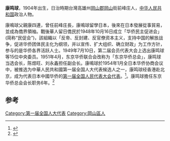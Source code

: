 '''康鸣球'''，1904年出生，日治時期台灣高雄州[[岡山郡|岡山郡]][[岡山街|岡山]]街前峰庄人，[[中华人民共和国|中华人民共和国]]政治人物。

康鳴球父親康四連，曾任前峰庄長，康鳴球留學日本，後來在日本發展從事貿易，並成為僑界領袖。戰後華人留日僑民於1948年10月16日成立「华侨民主促进会」(简称“民促会”)，該組織以「反帝、反封建、反官僚资本主义，支持中国的解放战争，促进华侨团体民主化为纲领，并以宣传、扩大组织、确立财政」为工作方针，参与的是华侨各界活跃人士。1949年7月10日，第二届会员代表大会上选出康鸣球等15位中央委员。1951年4月，东京华侨联合会改称为「东京华侨总会」，康鸣球当选会长，陈煜旺、刘永鑫担任副会长。康鳴球於1954年1月全日本华侨协商会议中，被推选为中華人民共和國第一届全国人大代表候选人之一，康鸣球经香港赴北京，成为代表日本中國华侨的[[第一届全国人民代表大会代表名单|第一届全国人民代表大会代表]]。<ref>{{cite book|author=全国人民代表大会常务委员会办公厅|title=中华人民共和国第一届全国人民代表大会代表名单|year=1955年|publisher=全国人民代表大会常务委员会办公厅|url=http://book.ucdrs.superlib.net/views/specific/2929/bookDetail.jsp?dxNumber=000005772167&d=546843D0AE2464CD1C95896344A85614&fenlei=04070402|access-date=2015-01-28|archive-date=2019-01-24|archive-url=https://web.archive.org/web/20190124105450/http://book.ucdrs.superlib.net/views/specific/2929/bookDetail.jsp?dxNumber=000005772167&d=546843D0AE2464CD1C95896344A85614&fenlei=04070402|dead-url=no}}</ref>。康鸣球擔任东京华侨总会会长职务6年。<ref>{{Cite web |url=http://m.xuehuile.com/blog/ce406d4c9c074ef88c5bae3cb10066cd.html |title=存档副本 |access-date=2018-09-16 |archive-url=https://web.archive.org/web/20180916164405/http://m.xuehuile.com/blog/ce406d4c9c074ef88c5bae3cb10066cd.html |archive-date=2018-09-16 |dead-url=yes }}</ref>

==参考==
{{reflist}}
{{中国政治人物小作品}}

[[Category:第一届全国人大代表|Category:第一届全国人大代表]]
[[Category:岡山區人|Category:岡山區人]]
